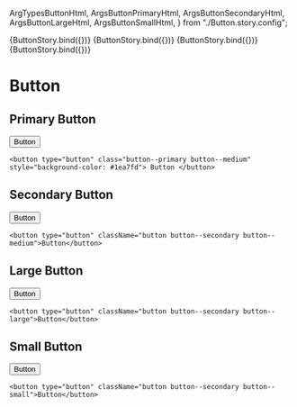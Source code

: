 
  ArgTypesButtonHtml,
  ArgsButtonPrimaryHtml,
  ArgsButtonSecondaryHtml,
  ArgsButtonLargeHtml,
  ArgsButtonSmallHtml,
} from "./Button.story.config";

<!-- Stories -->

<Meta title="Web Core/Atoms/Buttons" />

<Canvas withSource="open">
  <Story
    name="Primary"
    argTypes={ArgTypesButtonHtml}
    args={ArgsButtonPrimaryHtml}
  >
    {ButtonStory.bind({})}
  </Story>
  <Story
    name="Secondary"
    argTypes={ArgTypesButtonHtml}
    args={ArgsButtonSecondaryHtml}
  >
    {ButtonStory.bind({})}
  </Story>
  <Story name="Large" argTypes={ArgTypesButtonHtml} args={ArgsButtonLargeHtml}>
    {ButtonStory.bind({})}
  </Story>
  <Story name="Small" argTypes={ArgTypesButtonHtml} args={ArgsButtonSmallHtml}>
    {ButtonStory.bind({})}
  </Story>
</Canvas>

<!-- Documentation -->

# Button

## Primary Button

<button className="button--primary button--medium">Button</button>

```
<button type="button" class="button--primary button--medium" style="background-color: #1ea7fd"> Button </button>
```

## Secondary Button

<button type="button" className="button button--secondary button--medium">
  Button
</button>

```
<button type="button" className="button button--secondary button--medium">Button</button>
```

## Large Button

<button type="button" className="button button--secondary button--large">
  Button
</button>

```
<button type="button" className="button button--secondary button--large">Button</button>
```

## Small Button

<button type="button" className="button button--secondary button--small">
  Button
</button>

```
<button type="button" className="button button--secondary button--small">Button</button>
```
